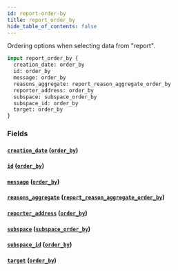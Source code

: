 ```yaml
---
id: report-order-by
title: report_order_by
hide_table_of_contents: false
---
```



Ordering options when selecting data from "report".

```graphql
input report_order_by {
  creation_date: order_by
  id: order_by
  message: order_by
  reasons_aggregate: report_reason_aggregate_order_by
  reporter_address: order_by
  subspace: subspace_order_by
  subspace_id: order_by
  target: order_by
}
```


### Fields

#### [`creation_date`](#) ([`order_by`](../enums/order-by))




#### [`id`](#) ([`order_by`](../enums/order-by))




#### [`message`](#) ([`order_by`](../enums/order-by))




#### [`reasons_aggregate`](#) ([`report_reason_aggregate_order_by`](../inputs/report-reason-aggregate-order-by))




#### [`reporter_address`](#) ([`order_by`](../enums/order-by))




#### [`subspace`](#) ([`subspace_order_by`](../inputs/subspace-order-by))




#### [`subspace_id`](#) ([`order_by`](../enums/order-by))




#### [`target`](#) ([`order_by`](../enums/order-by))






